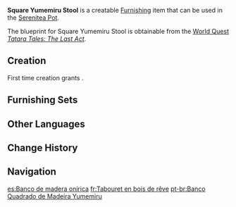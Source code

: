 {{Furnishing Infobox
|id             = 374204
|image          = Item Square Yumemiru Stool.png
|category       = Small Furnishing
|subcategory    = Seating
|quality        = 3
|adeptal_energy = 60
|load           = 35
|reduced_load   = 35
|interaction    = Seat
|description    = A traditional stool made from [[Yumemiru Wood]]. Its surface has been dyed using special methods from [[Inazuma]], and it has lovely, bright metals as ornamentation.<br>All the residents of [[Hanamizaka]] will tell you that sitting on this kind of stool when dining boosts your appetite. Could it be that furniture made from Yumemiru Wood has undiscovered mystical properties?
|blueprint      = [[Tatara Tales: The Last Act]]
}}
'''Square Yumemiru Stool''' is a creatable [[Furnishing]] item that can be used in the [[Serenitea Pot]].

The blueprint for Square Yumemiru Stool is obtainable from the [[World Quest]] ''[[Tatara Tales: The Last Act]]''.

==Creation==
First time creation grants {{Item|Trust|24|x=60}}.
{{Recipe
|type = Creation
|time = 14h
|Yumemiru Wood = 6
|Iron Chunk = 2
|Red Dye = 4
|sort = Yumemiru Wood;Iron Chunk
}}

==Furnishing Sets==
{{Craft Usage|type=Furnishing Set}}

==Other Languages==
{{Other Languages
|default_hidden = 1
|en      = Square Yumemiru Stool
|zhs     = 梦见木方凳
|zhs_rm  = Mèngjiàn-mù Fāng Dèng
|zht     = 夢見木方凳
|zht_rm  = Mèngjiàn-mù Fāng Dèng
|ja      = 夢見材の腰掛け
|ja_rm   = Yumemiru-zai no Koshikake{{Assumed}}
|ko      = 꿈의 나무 의자
|ko_rm   = Kkum-ui Namu Uija
|es      = Banco de madera onírica
|fr      = Tabouret en bois de rêve
|ru      = Скамейка из юмэмиру
|th      = เก้าอี้สตูลไม้ Yumemiru
|th_rm   = 
|vi      = Ghế Gỗ Mơ Mộng
|de      = Hocker aus Yumemiru-Holz
|id      = Bangku Yumemiru Persegi
|pt      = Banco Quadrado de Madeira Yumemiru
|tr      = Yumemiru Tabure
|it      = Sgabello in legno onirico
}}

==Change History==
{{Change History|2.0}}

==Navigation==
{{Furnishing Navbox|interior}}

[[es:Banco de madera onírica]]
[[fr:Tabouret en bois de rêve]]
[[pt-br:Banco Quadrado de Madeira Yumemiru]]